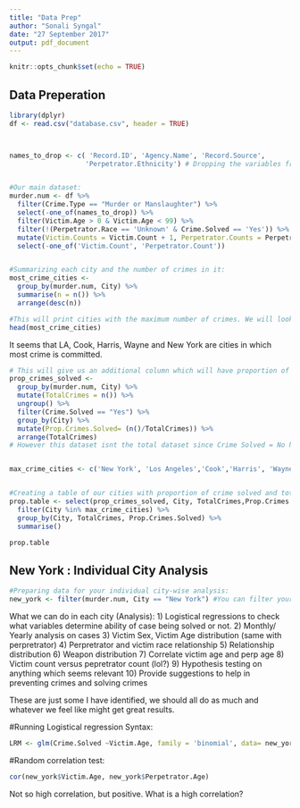 ```yaml
---
title: "Data Prep"
author: "Sonali Syngal"
date: "27 September 2017"
output: pdf_document
---
```


```r
knitr::opts_chunk$set(echo = TRUE)
```

## Data Preperation
```r
library(dplyr)
df <- read.csv("database.csv", header = TRUE)



names_to_drop <- c( 'Record.ID', 'Agency.Name', 'Record.Source', 
                   'Perpetrator.Ethnicity') # Dropping the variables from our analysis


#Our main dataset:
murder.num <- df %>%
  filter(Crime.Type == "Murder or Manslaughter") %>%
  select(-one_of(names_to_drop)) %>%
  filter(Victim.Age > 0 & Victim.Age < 99) %>%
  filter(!(Perpetrator.Race == 'Unknown' & Crime.Solved == 'Yes')) %>%
  mutate(Victim.Counts = Victim.Count + 1, Perpetrator.Counts = Perpetrator.Count +1) %>%
  select(-one_of('Victim.Count', 'Perpetrator.Count'))


#Summarizing each city and the number of crimes in it:
most_crime_cities <- 
  group_by(murder.num, City) %>%
  summarise(n = n()) %>%
  arrange(desc(n)) 

#This will print cities with the maximum number of crimes. We will look at the first 5:
head(most_crime_cities) 

```
It seems that LA, Cook, Harris, Wayne and New York are cities in which most crime is committed.



```r

# This will give us an additional column which will have proportion of crimes solved in that city
prop_crimes_solved <- 
  group_by(murder.num, City) %>% 
  mutate(TotalCrimes = n()) %>%
  ungroup() %>%
  filter(Crime.Solved == "Yes") %>%
  group_by(City) %>%
  mutate(Prop.Crimes.Solved= (n()/TotalCrimes)) %>% 
  arrange(TotalCrimes)
# However this dataset isnt the total dataset since Crime Solved = No has been filtered out


max_crime_cities <- c('New York', 'Los Angeles','Cook','Harris', 'Wayne')


#Creating a table of our cities with proportion of crime solved and total crimes:
prop.table <- select(prop_crimes_solved, City, TotalCrimes,Prop.Crimes.Solved ) %>%
  filter(City %in% max_crime_cities) %>%
  group_by(City, TotalCrimes, Prop.Crimes.Solved) %>%
  summarise() 

prop.table
```


## New York : Individual City Analysis

```r

#Preparing data for your individual city-wise analysis:
new_york <- filter(murder.num, City == "New York") #You can filter your individual city. For eg, City == "Cook"
```



What we can do in each city (Analysis):
1) Logistical regressions to check what variables determine ability of case being solved or not. 
2) Monthly/ Yearly analysis on cases
3) Victim Sex, Victim Age distribution (same with perpretrator)
4) Perpretrator and victim race relationship
5) Relationship distribution
6) Weapon distribution
7) Correlate victim age and perp age
8) Victim count versus pepretrator count (lol?)
9) Hypothesis testing on anything which seems relevant 
10) Provide suggestions to help in preventing crimes and solving crimes

These are just some I have identified, we should all do as much and whatever we feel like might get great results.

#Running Logistical regression Syntax:
```r
LRM <- glm(Crime.Solved ~Victim.Age, family = 'binomial', data= new_york) #Run with various variables and see relationship- Whether any variable predicts Crime.Solved.
```

#Random correlation test:
```r
cor(new_york$Victim.Age, new_york$Perpetrator.Age)
```
Not so high correlation, but positive. What is a high correlation?






